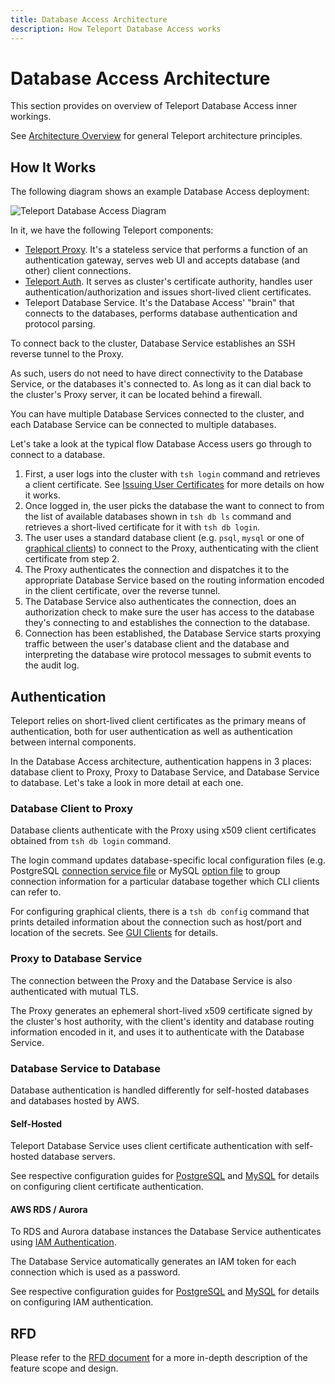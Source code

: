 ```yaml
---
title: Database Access Architecture
description: How Teleport Database Access works
---
```


# Database Access Architecture

This section provides on overview of Teleport Database Access inner workings.

See [Architecture Overview](../architecture/overview.mdx) for general Teleport
architecture principles.

## How It Works

The following diagram shows an example Database Access deployment:

![Teleport Database Access Diagram](../../img/database-access/diagram.png)

In it, we have the following Teleport components:

* [Teleport Proxy](../architecture/proxy.mdx). It's a stateless service
  that performs a function of an authentication gateway, serves web UI and
  accepts database (and other) client connections.
* [Teleport Auth](../architecture/authentication.mdx). It serves as
  cluster's certificate authority, handles user authentication/authorization
  and issues short-lived client certificates.
* Teleport Database Service. It's the Database Access' "brain" that connects
  to the databases, performs database authentication and protocol parsing.

To connect back to the cluster, Database Service establishes an SSH reverse
tunnel to the Proxy.

As such, users do not need to have direct connectivity to the Database Service,
or the databases it's connected to. As long as it can dial back to the cluster's
Proxy server, it can be located behind a firewall.

<Admonition type="tip" title="Tip">
You can have multiple Database Services connected to the cluster, and each
Database Service can be connected to multiple databases.
</Admonition>

Let's take a look at the typical flow Database Access users go through to
connect to a database.

1. First, a user logs into the cluster with `tsh login` command and retrieves
   a client certificate. See [Issuing User Certificates](../architecture/authentication.mdx#issuing-user-certificates)
   for more details on how it works.
2. Once logged in, the user picks the database the want to connect to from
   the list of available databases shown in `tsh db ls` command and retrieves
   a short-lived certificate for it with `tsh db login`.
3. The user uses a standard database client (e.g. `psql`, `mysql` or one of
   [graphical clients](./guides/gui-clients.mdx)) to connect to the Proxy, authenticating
   with the client certificate from step 2.
4. The Proxy authenticates the connection and dispatches it to the appropriate
   Database Service based on the routing information encoded in the client
   certificate, over the reverse tunnel.
5. The Database Service also authenticates the connection, does an authorization
   check to make sure the user has access to the database they's connecting to
   and establishes the connection to the database.
6. Connection has been established, the Database Service starts proxying traffic
   between the user's database client and the database and interpreting the
   database wire protocol messages to submit events to the audit log.

## Authentication

Teleport relies on short-lived client certificates as the primary means of
authentication, both for user authentication as well as authentication between
internal components.

In the Database Access architecture, authentication happens in 3 places:
database client to Proxy, Proxy to Database Service, and Database Service to
database. Let's take a look in more detail at each one.

### Database Client to Proxy

Database clients authenticate with the Proxy using x509 client certificates
obtained from `tsh db login` command.

The login command updates database-specific local configuration files (e.g.
PostgreSQL [connection service file](https://www.postgresql.org/docs/13/libpq-pgservice.html)
or MySQL [option file](https://dev.mysql.com/doc/refman/8.0/en/option-files.html)
to group connection information for a particular database together which CLI
clients can refer to.

For configuring graphical clients, there is a `tsh db config` command that
prints detailed information about the connection such as host/port and location
of the secrets. See [GUI Clients](./gui-clients.mdx) for details.

### Proxy to Database Service

The connection between the Proxy and the Database Service is also authenticated
with mutual TLS.

The Proxy generates an ephemeral short-lived x509 certificate signed by the
cluster's host authority, with the client's identity and database routing
information encoded in it, and uses it to authenticate with the Database Service.

### Database Service to Database

Database authentication is handled differently for self-hosted databases and
databases hosted by AWS.

#### Self-Hosted

Teleport Database Service uses client certificate authentication with self-hosted
database servers.

See respective configuration guides for [PostgreSQL](./guides/postgres-self-hosted.mdx)
and [MySQL](./guides/mysql-self-hosted.mdx) for details on configuring client certificate
authentication.

#### AWS RDS / Aurora

To RDS and Aurora database instances the Database Service authenticates using
[IAM Authentication](https://docs.aws.amazon.com/AmazonRDS/latest/UserGuide/UsingWithRDS.IAMDBAuth.html).

The Database Service automatically generates an IAM token for each connection
which is used as a password.

See respective configuration guides for [PostgreSQL](./guides/postgres-aws.mdx) and
[MySQL](./guides/mysql-aws.mdx) for details on configuring IAM authentication.

## RFD

Please refer to the [RFD document](https://github.com/gravitational/teleport/blob/024fd582e62560ffc925cd4b4d42c156043c041b/rfd/0011-database-access.md)
for a more in-depth description of the feature scope and design.
